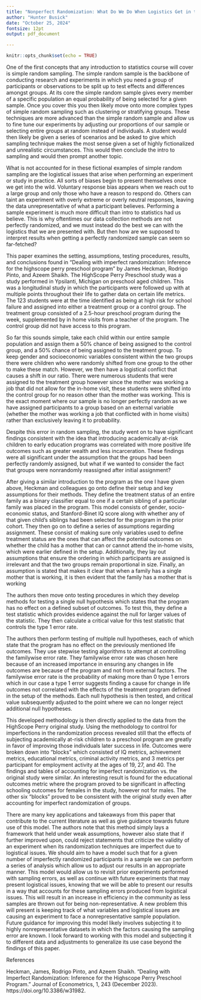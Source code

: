 ```yaml
---
title: "Nonperfect Randomization: What Do We Do When Logistics Get in the Way of an Experiment?"
author: "Hunter Busick"
date: "October 25, 2024"
fontsize: 12pt
output: pdf_document

---
```


```r
knitr::opts_chunk$set(echo = TRUE)
```


One of the first concepts that any introduction to statistics course will cover is simple random sampling. The simple random sample is the backbone of conducting research and experiments in which you need a group of participants or observations to be split up to test effects and differences amongst groups. At its core the simple random sample gives every member of a specific population an equal probability of being selected for a given sample. Once you cover this you then likely move onto more complex types of simple random sampling such as clustering or stratifying groups. These techniques are more advanced than the simple random sample and allow us to fine tune our experiments by adjusting our proportions of our sample or selecting entire groups at random instead of individuals. A student would then likely be given a series of scenarios and be asked to give which sampling technique makes the most sense given a set of highly fictionalized and unrealistic circumstances. This would then conclude the intro to sampling and would then prompt another topic. 

What is not accounted for in these fictional examples of simple random sampling are the logistical issues that arise when performing an experiment or study in practice. All sorts of biases begin to present themselves once we get into the wild. Voluntary response bias appears when we reach out to a large group and only those who have a reason to respond do. Others can taint an experiment with overly extreme or overly neutral responses, leaving the data unrepresentative of what a participant believes. Performing a sample experiment is much more difficult than intro to statistics had us believe. This is why oftentimes our data collection methods are not perfectly randomized, and we must instead do the best we can with the logistics that we are presented with. But then how are we supposed to interpret results when getting a perfectly randomized sample can seem so far-fetched?

This paper examines the setting, assumptions, testing procedures, results, and conclusions found in “Dealing with imperfect randomization: Inference for the highscope perry preschool program” by James Heckman, Rodrigo Pinto, and Azeem Shaikh. The HighScope Perry Preschool study was a study performed in Ypsilanti, Michigan on preschool aged children. This was a longitudinal study in which the participants were followed up with at multiple points throughout their life to gather data on certain life metrics. The 123 students were at the time identified as being at high risk for school failure and assigned into either a treatment group or a control group. The treatment group consisted of a 2.5-hour preschool program during the week, supplemented by in home visits from a teacher of the program. The control group did not have access to this program.

So far this sounds simple, take each child within our entire sample population and assign them a 50% chance of being assigned to the control group, and a 50% chance of being assigned to the treatment group. To keep gender and socioeconomic variables consistent within the two groups there were children who were randomly shifted from one group to the other to make these match. However, we then have a logistical conflict that causes a shift in our ratio. There were numerous students that were assigned to the treatment group however since the mother was working a job that did not allow for the in-home visit, these students were shifted into the control group for no reason other than the mother was working. This is the exact moment where our sample is no longer perfectly random as we have assigned participants to a group based on an external variable (whether the mother was working a job that conflicted with in home visits) rather than exclusively leaving it to probability.

Despite this error in random sampling, the study went on to have significant findings consistent with the idea that introducing academically at-risk children to early education programs was correlated with more positive life outcomes such as greater wealth and less incarceration. These findings were all significant under the assumption that the groups had been perfectly randomly assigned, but what if we wanted to consider the fact that groups were nonrandomly reassigned after initial assignment?

After giving a similar introduction to the program as the one I have given above, Heckman and colleagues go onto define their setup and key assumptions for their methods. They define the treatment status of an entire family as a binary classifier equal to one if a certain sibling of a particular family was placed in the program. This model consists of gender, socio-economic status, and Stanford-Binet IQ score along with whether any of that given child’s siblings had been selected for the program in the prior cohort. They then go on to define a series of assumptions regarding assignment. These consist of making sure only variables used to define treatment status are the ones that can affect the potential outcomes on whether the child has a mother that can or cannot attend the in-home visits, which were earlier defined in the setup. Additionally, they lay out assumptions that ensure the ordering in which participants are assigned is irrelevant and that the two groups remain proportional in size. Finally, an assumption is stated that makes it clear that when a family has a single mother that is working, it is then evident that the family has a mother that is working

The authors then move onto testing procedures in which they develop methods for testing a single null hypothesis which states that the program has no effect on a defined subset of outcomes. To test this, they define a test statistic which provides evidence against the null for larger values of the statistic. They then calculate a critical value for this test statistic that controls the type 1 error rate.

The authors then perform testing of multiple null hypotheses, each of which state that the program has no effect on the previously mentioned life outcomes. They use stepwise testing algorithms to attempt at controlling the familywise error rate. They familywise error rate was chosen here because of an increased importance in ensuring any changes in life outcomes are because of the program and not from external factors. The familywise error rate is the probability of making more than 0 type 1 errors which in our case a type 1 error suggests finding a cause for change in life outcomes not correlated with the effects of the treatment program defined in the setup of the methods. Each null hypothesis is then tested, and critical value subsequently adjusted to the point where we can no longer reject additional null hypotheses. 

This developed methodology is then directly applied to the data from the HighScope Perry original study. Using the methodology to control for imperfections in the randomization process revealed still that the effects of subjecting academically at-risk children to a preschool program are greatly in favor of improving those individuals later success in life. Outcomes were broken down into “blocks” which consisted of IQ metrics, achievement metrics, educational metrics, criminal activity metrics, and 3 metrics per participant for employment activity at the ages of 19, 27, and 40. The findings and tables of accounting for imperfect randomization vs. the original study were similar. An interesting result is found for the educational outcomes metric where the program proved to be significant in affecting schooling outcomes for females in the study, however not for males. The other six “blocks” proved to be consistent with the original study even after accounting for imperfect randomization of groups. 

There are many key applications and takeaways from this paper that contribute to the current literature as well as give guidance towards future use of this model. The authors note that this method simply lays a framework that held under weak assumptions, however also state that if further improved upon, could reject statements that criticize the validity of an experiment when its randomization techniques are imperfect due to logistical issues. We should aim to have a model such that for a given number of imperfectly randomized participants in a sample we can perform a series of analysis which allow us to adjust our results in an appropriate manner. This model would allow us to revisit prior experiments performed with sampling errors, as well as continue with future experiments that may present logistical issues, knowing that we will be able to present our results in a way that accounts for these sampling errors produced from logistical issues. This will result in an increase in efficiency in the community as less samples are thrown out for being non-representative. A new problem this will present is keeping track of what variables and logistical issues are causing an experiment to face a nonrepresentative sample population. Future guidance for improving this model likely involves subjecting it to highly nonrepresentative datasets in which the factors causing the sampling error are known. I look forward to working with this model and subjecting it to different data and adjustments to generalize its use case beyond the findings of this paper.

\newpage 

References

Heckman, James, Rodrigo Pinto, and Azeem Shaikh. “Dealing with Imperfect Randomization: Inference for the Highscope Perry Preschool Program.” Journal of Econometrics, 1, 243 (December 2023). https://doi.org/10.3386/w31982. 